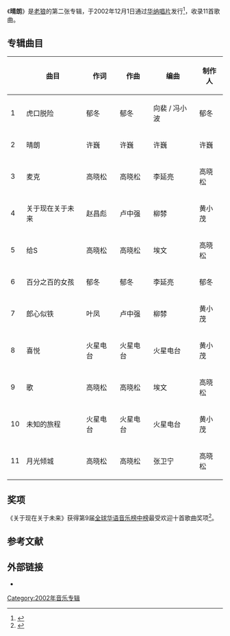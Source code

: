 {{otheruse|晴天}}
{{Infobox album|artist=[[老狼|老狼]]|year=2002|language=[[中文|中文]]|type=studio|released={{Start date|2002|12|1}}|producer=[[郁冬|郁冬]]<br />[[许巍|许巍]]<br />[[高晓松|高晓松]]<br />[[黄小茂|黄小茂]]|name=晴朗|label=[[华纳唱片|华纳唱片]]|prev_title=[[恋恋风尘_(专辑)|恋恋风尘]]|prev_year=1995|next_title=[[北京的冬天|北京的冬天]]|next_year=2007}}
《'''晴朗'''》是[[老狼|老狼]]的第二张专辑，于2002年12月1日通过[[华纳唱片|华纳唱片]]发行<ref>{{Cite web|title=老狼专辑首发新浪访谈(2)--明年结束爱情马拉松|url=http://ent.sina.com.cn/p/2002-11-18/1548113510.html|accessdate=2021-01-22|author=|date=2002年11月18日|format=|publisher=新浪娱乐|language=中文|archive-date=2021-01-28|archive-url=https://web.archive.org/web/20210128072823/http://ent.sina.com.cn/p/2002-11-18/1548113510.html|dead-url=no}}</ref>，收录11首歌曲。

== 专辑曲目 ==
{| class="wikitable"
!
!曲目
!作词
!作曲
!编曲
!制作人
|-
|1
|虎口脱险
|郁冬
|郁冬
|向裴 / 冯小波
|郁冬
|-
|2
|晴朗
|许巍
|许巍
|许巍
|许巍
|-
|3
|麦克
|高晓松
|高晓松
|李延亮
|高晓松
|-
|4
|关于现在关于未来
|赵昌彪
|卢中强
|柳棼
|黄小茂
|-
|5
|给S
|高晓松
|高晓松
|埃文
|高晓松
|-
|6
|百分之百的女孩
|郁冬
|郁冬
|李延亮
|郁冬
|-
|7
|郎心似铁
|叶凤
|卢中强
|柳棼
|黄小茂
|-
|8
|喜悦
|火星电台
|火星电台
|火星电台
|黄小茂
|-
|9
|歌
|高晓松
|高晓松
|埃文
|高晓松
|-
|10
|未知的旅程
|火星电台
|火星电台
|火星电台
|黄小茂
|-
|11
|月光倾城
|高晓松
|高晓松
|张卫宁
|高晓松
|}

== 奖项 ==
《关于现在关于未来》获得第9届[[全球华语音乐榜中榜|全球华语音乐榜中榜]]最受欢迎十首歌曲奖项<ref>{{Cite web|title=第九届华语榜中榜完全获奖名单|url=http://ent.sina.com.cn/2003-01-19/2254127112.html|accessdate=2021-01-22|author=|date=2003-01-19|format=|publisher=新浪娱乐|language=中文|archive-date=2021-01-29|archive-url=https://web.archive.org/web/20210129174017/http://ent.sina.com.cn/2003-01-19/2254127112.html|dead-url=no}}</ref>。

== 参考文献 ==
<references />
== 外部链接 ==
*{{Douban|1394770|type=music}}

[[Category:2002年音乐专辑|Category:2002年音乐专辑]]
{{album-stub}}